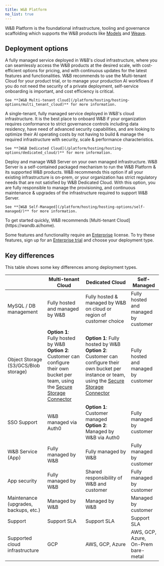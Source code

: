 ```yaml
---
title: W&B Platform
no_list: true
---
```

W&B Platform is the foundational infrastructure, tooling and governance scaffolding which supports the W&B products like [Models](/models/) and [Weave](/weave). 

## Deployment options
<CardGroup cols={1}>
  <a id="wb-multi-tenant-cloud"></a><Card title="W&B Multi-tenant Cloud">
    A fully managed service deployed in W&B's cloud infrastructure, where you can seamlessly access the W&B products at the desired scale, with cost-efficient options for pricing, and with continuous updates for the latest features and functionalities. W&B recommends to use the Multi-tenant Cloud for your product trial, or to manage your production AI workflows if you do not need the security of a private deployment, self-service onboarding is important, and cost efficiency is critical.
    
    See **[W&B Multi-tenant Cloud](/platform/hosting/hosting-options/multi_tenant_cloud)** for more information.
  </Card>
  
  <a id="wb-dedicated-cloud"></a><Card title="W&B Dedicated Cloud">
    A single-tenant, fully managed service deployed in W&B's cloud infrastructure. It is the best place to onboard W&B if your organization requires conformance to strict governance controls including data residency, have need of advanced security capabilities, and are looking to optimize their AI operating costs by not having to build & manage the required infrastructure with security, scale & performance characteristics.
    
    See **[W&B Dedicated Cloud](/platform/hosting/hosting-options/dedicated_cloud/)** for more information.
  </Card>
  
  <a id="wb-self-managed"></a><Card title="W&B Self-Managed">
    Deploy and manage W&B Server on your own managed infrastructure. W&B Server is a self-contained packaged mechanism to run the W&B Platform & its supported W&B products. W&B recommends this option if all your existing infrastructure is on-prem, or your organization has strict regulatory needs that are not satisfied by W&B Dedicated Cloud. With this option, you are fully responsible to manage the provisioning, and continuous maintenance & upgrades of the infrastructure required to support W&B Server.
    
    See **[W&B Self-Managed](/platform/hosting/hosting-options/self-managed/)** for more information.
  </Card>
</CardGroup>

<Tip title="Getting started">
To get started quickly, W&B recommends [Multi-tenant Cloud](https://wandb.ai/home).

Some features and functionality require an [Enterprise](https://wandb.ai/site/pricing/) license. To try these features, sign up for an [Enterprise trial](https://wandb.ai/site/enterprise-trial) and choose your deployment type.
</Tip>

## Key differences
This table shows some key differences among deployment types.

|                                      | Multi-tenant Cloud                | Dedicated Cloud                                                     | Self-Managed |
|--------------------------------------|-----------------------------------|---------------------------------------------------------------------|------------------|
| MySQL / DB management                | Fully hosted and managed by W&B     | Fully hosted & managed by W&B on cloud or region of customer choice | Fully hosted and managed by customer |
| Object Storage (S3/GCS/Blob storage) | **Option 1**: Fully hosted by W&B<br />**Option 2**: Customer can configure their own bucket per team, using the [Secure Storage Connector](/platform/hosting/data-security/secure-storage-connector)  | **Option 1**: Fully hosted by W&B<br />**Option 2**: Customer can configure their own bucket per instance or team, using the [Secure Storage Connector](/platform/hosting/data-security/secure-storage-connector) | Fully hosted and managed by customer |
| SSO Support                          | W&B managed via Auth0             | **Option 1**: Customer managed<br />**Option 2**: Managed by W&B via Auth0 | Fully managed by customer   |
| W&B Service (App)                    | Fully managed by W&B              | Fully managed by W&B                                                | Fully managed by customer          |
| App security                         | Fully managed by W&B              | Shared responsibility of W&B and customer                           | Fully managed by customer         |
| Maintenance (upgrades, backups, etc.)| Managed by W&B | Managed by W&B | Managed by customer |
| Support                              | Support SLA                       | Support SLA                                                         | Support SLA |
| Supported cloud infrastructure       | GCP                               | AWS, GCP, Azure                                                     | AWS, GCP, Azure, On-Prem bare-metal |
